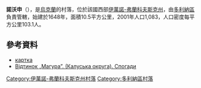 {{coord|48|53|47|N|23|53|28|E|scale:30000|display=title}}

'''諾沃申'''（{{lang-uk|Новошин}}），是[[烏克蘭|烏克蘭]]的村落，位於該國西部[[伊萬諾-弗蘭科夫斯克州|伊萬諾-弗蘭科夫斯克州]]，由[[多利納區|多利納區]]負責管轄，始建於1648年，面積10.5平方公里，2001年人口1,083，人口密度每平方公里103.1人。

==參考資料==
* [http://gska2.rada.gov.ua/pls/z7502/A005?rdat1=13.12.2009&rf7571=13531 картка]{{dead link|date=2018年4月 |bot=InternetArchiveBot |fix-attempted=yes }}
*[https://web.archive.org/web/20160304190951/http://ua.convdocs.org/docs/index-59119.html?page=17 Відтинок „Магура”. (Калуська округа). Спогади]

{{DEFAULTSORT:Новошин}}
[[Category:伊萬諾-弗蘭科夫斯克州村落|Category:伊萬諾-弗蘭科夫斯克州村落]]
[[Category:多利納區村落|Category:多利納區村落]]


{{IvanoFrankivsk-geo-stub}}